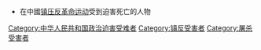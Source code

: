 *在中國[[镇压反革命运动|镇压反革命运动]]受到迫害死亡的人物

[[Category:中华人民共和国政治迫害受难者|Category:中华人民共和国政治迫害受难者]]
[[Category:镇反受害者|Category:镇反受害者]]
[[Category:屠杀受害者|Category:屠杀受害者]]